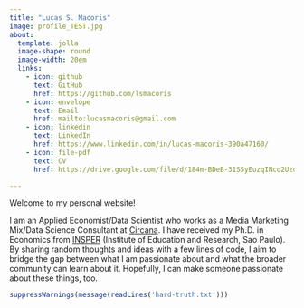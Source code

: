 ```yaml
---
title: "Lucas S. Macoris"
image: profile_TEST.jpg
about:
  template: jolla
  image-shape: round
  image-width: 20em
  links:
    - icon: github
      text: GitHub
      href: https://github.com/lsmacoris
    - icon: envelope
      text: Email
      href: mailto:lucasmacoris@gmail.com
    - icon: linkedin
      text: LinkedIn
      href: https://www.linkedin.com/in/lucas-macoris-390a47160/
    - icon: file-pdf
      text: CV
      href: https://drive.google.com/file/d/184m-BDeB-31SSyEuzqINco2UzqRFXhma/view?usp=drive_link

---
```


Welcome to my personal website!

I am an Applied Economist/Data Scientist who works as a Media Marketing Mix/Data Science Consultant at [Circana](https://www.circana.com/). I have received my Ph.D. in Economics from [INSPER](https://www.insper.edu.br/en/) (Institute of Education and Research, Sao Paulo). By sharing random thoughts and ideas with a few lines of code, I aim to bridge the gap between what I am passionate about and what the broader community can learn about it. Hopefully, I can make someone passionate about these things, too.

```r

suppressWarnings(message(readLines('hard-truth.txt')))

```
